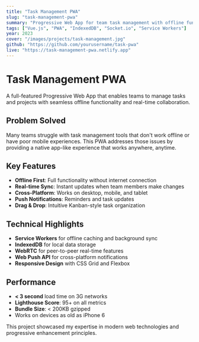 ```yaml
---
title: "Task Management PWA"
slug: "task-management-pwa"
summary: "Progressive Web App for team task management with offline functionality, real-time collaboration, and advanced project tracking."
tags: ["Vue.js", "PWA", "IndexedDB", "Socket.io", "Service Workers"]
year: 2023
cover: "/images/projects/task-management.jpg"
github: "https://github.com/yourusername/task-pwa"
live: "https://task-management-pwa.netlify.app"
---
```


# Task Management PWA

A full-featured Progressive Web App that enables teams to manage tasks and projects with seamless offline functionality and real-time collaboration.

## Problem Solved

Many teams struggle with task management tools that don't work offline or have poor mobile experiences. This PWA addresses those issues by providing a native app-like experience that works anywhere, anytime.

## Key Features

- **Offline First**: Full functionality without internet connection
- **Real-time Sync**: Instant updates when team members make changes  
- **Cross-Platform**: Works on desktop, mobile, and tablet
- **Push Notifications**: Reminders and task updates
- **Drag & Drop**: Intuitive Kanban-style task organization

## Technical Highlights

- **Service Workers** for offline caching and background sync
- **IndexedDB** for local data storage
- **WebRTC** for peer-to-peer real-time features
- **Web Push API** for cross-platform notifications
- **Responsive Design** with CSS Grid and Flexbox

## Performance

- **< 3 second** load time on 3G networks
- **Lighthouse Score**: 95+ on all metrics
- **Bundle Size**: < 200KB gzipped
- Works on devices as old as iPhone 6

This project showcased my expertise in modern web technologies and progressive enhancement principles.